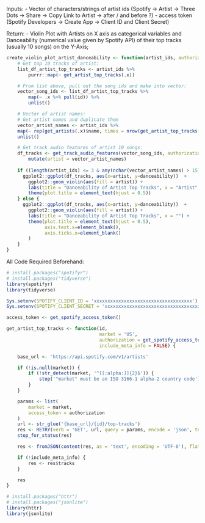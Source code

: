 Inputs:
- Vector of characters/strings of artist ids (Spotify -> Artist -> Three Dots -> Share -> Copy Link to Artist -> after / and before ?)
- access token (Spotify Developers -> Create App -> Client ID and Client Secret)

Return:
- Violin Plot with Artists on X axis as categorical variables and Danceability (numerical value given by Spotify API) of their top tracks (usually 10 songs) on the Y-Axis;
```r
create_violin_plot_artist_danceability <- function(artist_ids, authorization = get_spotify_access_token()) {
    # Get top 10 tracks of artist:
    list_df_artist_top_tracks <- artist_ids %>% 
        purrr::map(~ get_artist_top_tracks(.x))

    # From list above, pull out the song ids and make into vector:
    vector_song_ids <- list_df_artist_top_tracks %>%
        map(~ .x %>% pull(id)) %>% 
        unlist()

    # Vector of artist names:
    # Get artist names and duplicate them
    vector_artist_names <- artist_ids %>% 
    map(~ rep(get_artists(.x)$name, times = nrow(get_artist_top_tracks(.x)))) %>% 
    unlist()

    # Get track audio features of artist 10 songs:
    df_tracks <- get_track_audio_features(vector_song_ids, authorization = get_spotify_access_token()) %>%  
        mutate(artist = vector_artist_names)
    
    if ((length(artist_ids) <= 3 & any(nchar(vector_artist_names) > 15) & any(nchar(vector_artist_names) < 30)) | (length(artist_ids) <= 5 & all(nchar(vector_artist_names) <= 15))) {
      ggplot2::ggplot(df_tracks, aes(x=artist, y=danceability))  + 
        ggplot2::geom_violin(aes(fill = artist)) + 
        labs(title = "Danceability of Artist Top Tracks", x = "Artist", y = "Danceability", fill = "Artist") + 
        theme(plot.title = element_text(hjust = 0.5))
    } else {
      ggplot2::ggplot(df_tracks, aes(x=artist, y=danceability))  + 
        ggplot2::geom_violin(aes(fill = artist)) + 
        labs(title = "Danceability of Artist Top Tracks", x = "") + 
        theme(plot.title = element_text(hjust = 0.5), 
              axis.text.x=element_blank(),
              axis.ticks.x=element_blank() 
        )
    }
}
```

All Code Required Beforehand:
```r
# install.packages("spotifyr")
# install.packages("tidyverse")
library(spotifyr)
library(tidyverse)

Sys.setenv(SPOTIFY_CLIENT_ID = 'xxxxxxxxxxxxxxxxxxxxxxxxxxxxxxxxxxxx')
Sys.setenv(SPOTIFY_CLIENT_SECRET = 'xxxxxxxxxxxxxxxxxxxxxxxxxxxxxxxxxxxx')

access_token <- get_spotify_access_token()

get_artist_top_tracks <- function(id,
                                  market = 'US',
                                  authorization = get_spotify_access_token(),
                                  include_meta_info = FALSE) {

    base_url <- 'https://api.spotify.com/v1/artists'

    if (!is.null(market)) {
        if (!str_detect(market, '^[[:alpha:]]{2}$')) {
            stop('"market" must be an ISO 3166-1 alpha-2 country code')
        }
    }

    params <- list(
        market = market,
        access_token = authorization
    )
    url <- str_glue('{base_url}/{id}/top-tracks')
    res <- RETRY(verb = 'GET', url, query = params, encode = 'json', terminate_on = c(401, 403, 404))
    stop_for_status(res)

    res <- fromJSON(content(res, as = 'text', encoding = 'UTF-8'), flatten = TRUE)

    if (!include_meta_info) {
        res <- res$tracks
    }

    res
}

# install.packages("httr")
# install.packages("jsonlite")
library(httr)
library(jsonlite)
```